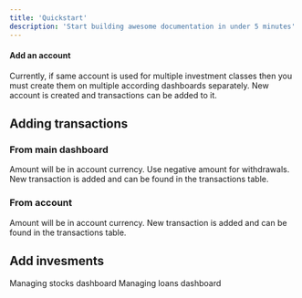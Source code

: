 ```yaml
---
title: 'Quickstart'
description: 'Start building awesome documentation in under 5 minutes'
---
```


#### Add an account
<Steps>
  <Step title="Select a dashboard and then find the acounts panel">
  </Step>
  <Step title="Click 'Add +' to add a new account">
    <Note>
      Currently, if same account is used for multiple investment classes then you must create them on multiple according dashboards separately.
    </Note>
  </Step>
  <Step title="Choose account type, enter name and withdrawal fee and choose account currency">
  </Step>
  <Step title="Click 'Add'">
  </Step>
  <Step title="Done">
    <Check>
      New account is created and transactions can be added to it.
    </Check>
  </Step>
</Steps>

## Adding transactions

### From main dashboard

<Steps>
  <Step title="Click the + icon on the transaction table">
  </Step>
  <Step title="Choose transaction name, account, date and amount">
    <Note>
      Amount will be in account currency.
    </Note>
  </Step>
  <Step title="Click 'Add'">
    <Note>
      Use negative amount for withdrawals.
    </Note>
  </Step>
  <Step title="Done">
    <Check>
      New transaction is added and can be found in the transactions table.
    </Check>
  </Step>
</Steps>

### From account

<Steps>
  <Step title="Click the + icon on the account element">
  </Step>
  <Step title="Choose transaction name, date and amount">
    <Note>
      Amount will be in account currency.
    </Note>
  </Step>
  <Step title="Click 'Deposit' or withdrawal icon next to it depending on the transaction type">
  </Step>
  <Step title="Done">
    <Check>
      New transaction is added and can be found in the transactions table.
    </Check>
  </Step>
</Steps>

## Add invesments

<CardGroup cols={2}>
  <Card title="Stocks" icon="chart-line" href="/stocks">
    Managing stocks dashboard
  </Card>

  <Card title="Loans" icon="hand-holding-dollar" href="/loans">
    Managing loans dashboard
  </Card>

</CardGroup>
